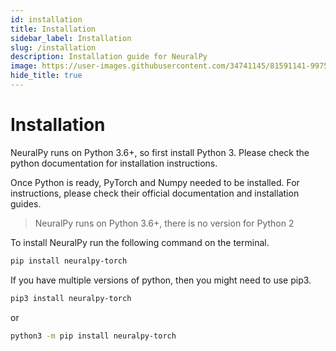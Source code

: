 ```yaml
---
id: installation
title: Installation
sidebar_label: Installation
slug: /installation
description: Installation guide for NeuralPy
image: https://user-images.githubusercontent.com/34741145/81591141-99752900-93d9-11ea-9ef6-cc2c68daaa19.png
hide_title: true
---
```


# Installation

NeuralPy runs on Python 3.6+, so first install Python 3. Please check the python documentation for installation instructions.

Once Python is ready, PyTorch and Numpy needed to be installed. For instructions, please check their official documentation and installation guides.

> NeuralPy runs on Python 3.6+, there is no version for Python 2

To install NeuralPy run the following command on the terminal.

```bash
pip install neuralpy-torch
```

If you have multiple versions of python, then you might need to use pip3.

```bash
pip3 install neuralpy-torch
```
or

```bash
python3 -m pip install neuralpy-torch
```
